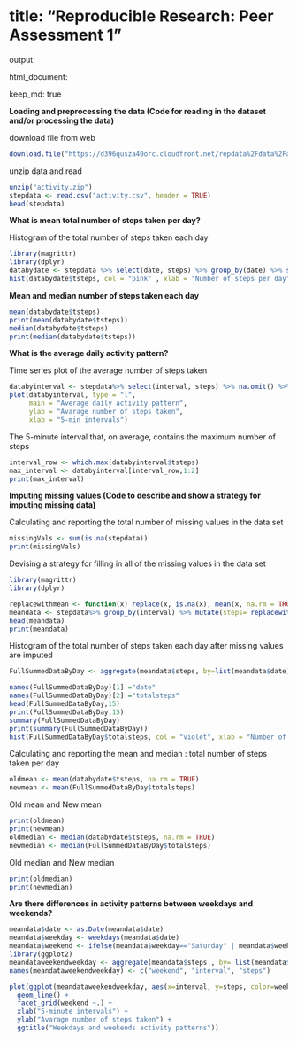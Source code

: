 # **title: "Reproducible Research: Peer Assessment 1"**
output: 

html_document:

keep_md: true

**Loading and preprocessing the data (Code for reading in the dataset and/or processing the data)**

download file from web
```{r}
download.file("https://d396qusza40orc.cloudfront.net/repdata%2Fdata%2Factivity.zip", destfile = "activity.zip", mode="wb")
```
unzip data and read 
```{r}
unzip("activity.zip")
stepdata <- read.csv("activity.csv", header = TRUE)
head(stepdata)
```
**What is mean total number of steps taken per day?**

Histogram of the total number of steps taken each day
```{r}
library(magrittr)
library(dplyr)
databydate <- stepdata %>% select(date, steps) %>% group_by(date) %>% summarize(tsteps= sum(steps)) %>%na.omit()
hist(databydate$tsteps, col = "pink" , xlab = "Number of steps per day",main="Total number of steps taken each day", breaks = 20)
```

**Mean and median number of steps taken each day**
```{r}
mean(databydate$tsteps)
print(mean(databydate$tsteps))
median(databydate$tsteps)
print(median(databydate$tsteps))
```
**What is the average daily activity pattern?**

Time series plot of the average number of steps taken
```{r}
databyinterval <- stepdata%>% select(interval, steps) %>% na.omit() %>% group_by(interval) %>% summarize(tsteps= mean(steps))
plot(databyinterval, type = "l", 
     main = "Average daily activity pattern", 
     ylab = "Avarage number of steps taken", 
     xlab = "5-min intervals")
```

The 5-minute interval that, on average, contains the maximum number of steps
```{r}
interval_row <- which.max(databyinterval$tsteps)
max_interval <- databyinterval[interval_row,1:2]
print(max_interval)
```
**Imputing missing values (Code to describe and show a strategy for imputing missing data)**

Calculating and reporting the total number of missing values in the data set
```{r}
missingVals <- sum(is.na(stepdata))
print(missingVals)
```
Devising a strategy for filling in all of the missing values in the data set
```{r}
library(magrittr)
library(dplyr)

replacewithmean <- function(x) replace(x, is.na(x), mean(x, na.rm = TRUE))
meandata <- stepdata%>% group_by(interval) %>% mutate(steps= replacewithmean(steps))
head(meandata)
print(meandata)
```
Histogram of the total number of steps taken each day after missing values are imputed
```{r}
FullSummedDataByDay <- aggregate(meandata$steps, by=list(meandata$date), sum)

names(FullSummedDataByDay)[1] ="date"
names(FullSummedDataByDay)[2] ="totalsteps"
head(FullSummedDataByDay,15)
print(FullSummedDataByDay,15)
summary(FullSummedDataByDay)
print(summary(FullSummedDataByDay))
hist(FullSummedDataByDay$totalsteps, col = "violet", xlab = "Number of Steps per day", ylab = "Frequency", main = "Total number of steps taken each day", breaks = 20)
```

Calculating and reporting the mean and median : total number of steps taken per day
```{r}
oldmean <- mean(databydate$tsteps, na.rm = TRUE)
newmean <- mean(FullSummedDataByDay$totalsteps)
```
Old mean and New mean
```{r}
print(oldmean)
print(newmean)
oldmedian <- median(databydate$tsteps, na.rm = TRUE)
newmedian <- median(FullSummedDataByDay$totalsteps)
```
Old median and New median
```{r}
print(oldmedian)
print(newmedian)
```
**Are there differences in activity patterns between weekdays and weekends?**
```{r}
meandata$date <- as.Date(meandata$date)
meandata$weekday <- weekdays(meandata$date)
meandata$weekend <- ifelse(meandata$weekday=="Saturday" | meandata$weekday=="Sunday", "Weekend", "Weekday" )
library(ggplot2)
meandataweekendweekday <- aggregate(meandata$steps , by= list(meandata$weekend, meandata$interval), na.omit(mean))
names(meandataweekendweekday) <- c("weekend", "interval", "steps")

plot(ggplot(meandataweekendweekday, aes(x=interval, y=steps, color=weekend)) + 
  geom_line() + 
  facet_grid(weekend ~.) +
  xlab("5-minute intervals") + 
  ylab("Avarage number of steps taken") +
  ggtitle("Weekdays and weekends activity patterns"))
```